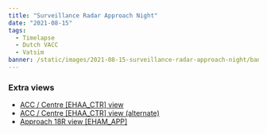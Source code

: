```yaml
---
title: "Surveillance Radar Approach Night"
date: "2021-08-15"
tags:
  - Timelapse
  - Dutch VACC
  - Vatsim
banner: /static/images/2021-08-15-surveillance-radar-approach-night/banner.jpg
---
```


<Youtube id="8W_Xeb3sxLA" />

### Extra views

- [ACC / Centre [EHAA_CTR] view](https://youtu.be/i-K76rgOCVk)
- [ACC / Centre [EHAA_CTR] view (alternate)](https://youtu.be/D05Etu6Bq20)
- [Approach 18R view [EHAM_APP]](https://youtu.be/3IBVfk5Png4)
